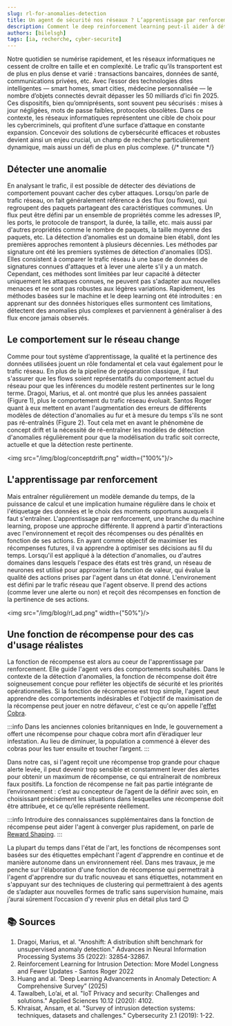 ```yaml
---
slug: rl-for-anomalies-detection
title: Un agent de sécurité nos réseaux ? L’apprentissage par renforcement pour détecter les anomalies dans le trafic réseau
description: Comment le deep reinforcement learning peut-il aider à détecter des anomalies dans le trafic réseau
authors: [bilelsgh]
tags: [ia, recherche, cyber-securite]
---
```



Notre quotidien se numérise rapidement, et les réseaux informatiques ne cessent de croître en taille et en complexité. Le trafic qu’ils transportent est de plus en plus dense et varié : transactions bancaires, données de santé, communications privées, etc.
Avec l’essor des technologies dites intelligentes — smart homes, smart cities, médecine personnalisée — le nombre d’objets connectés devrait dépasser les 50 milliards d’ici fin 2025. Ces dispositifs, bien qu’omniprésents, sont souvent peu sécurisés : mises à jour négligées, mots de passe faibles, protocoles obsolètes.
Dans ce contexte, les réseaux informatiques représentent une cible de choix pour les cybercriminels, qui profitent d’une surface d’attaque en constante expansion. Concevoir des solutions de cybersécurité efficaces et robustes devient ainsi un enjeu crucial, un champ de recherche particulièrement dynamique, mais aussi un défi de plus en plus complexe.
{/* truncate */}

## Détecter une anomalie
En analysant le trafic, il est possible de détecter des déviations de comportement pouvant cacher des cyber attaques. Lorsqu’on parle de trafic réseau, on fait généralement référence à des flux (ou flows), qui regroupent des paquets partageant des caractéristiques communes.
Un flux peut être défini par un ensemble de propriétés comme les adresses IP, les ports, le protocole de transport, la durée, la taille, etc. mais aussi par d'autres propriétés comme le nombre de paquets, la taille moyenne des paquets, etc.
La détection d’anomalies est un domaine bien établi, dont les premières approches remontent à plusieurs décennies. Les méthodes par signature ont été les premiers systèmes de détection d'anomalies (IDS). Elles consistent à comparer le trafic réseau à une base de données de signatures connues d'attaques et à lever une alerte s'il y a un match. Cependant, ces méthodes sont limitées par leur capacité à détecter uniquement les attaques connues, ne peuvent pas s'adapter aux nouvelles menaces et ne sont pas robustes aux légères variations.
Rapidement, les méthodes basées sur le machine et le deep learning ont été introduites : en apprenant sur des données historiques elles surmontent ces limitations, détectent des anomalies plus complexes et parviennent à généraliser à des flux encore jamais observés.

## Le comportement sur le réseau change
Comme pour tout système d’apprentissage, la qualité et la pertinence des données utilisées jouent un rôle fondamental et cela vaut également pour le trafic réseau. En plus de la pipeline de préparation classique, il faut s'assurer que les flows soient représentatifs du comportement actuel du réseau pour que les inférences du modèle restent pertinentes sur le long terme.
Dragoi, Marius, et al. ont montré que plus les années passaient (Figure 1), plus le comportement du trafic réseau évoluait. Santos Roger quant à eux mettent en avant l'augmentation des erreurs de différents modèles de détection d'anomalies au fur et à mesure du temps s'ils ne sont pas ré-entraînés (Figure 2).
Tout cela met en avant le phénomène de concept drift et la nécessité de ré-entraîner les modèles de détection d'anomalies régulièrement pour que la modélisation du trafic soit correcte, actuelle et que la détection reste pertinente.

<img src="/img/blog/conceptdrift.png" width={"100%"}/>


## L'apprentissage par renforcement
Mais entraîner régulièrement un modèle demande du temps, de la puissance de calcul et une implication humaine régulière dans le choix et l'étiquetage des données et le choix des moments opportuns auxquels il faut s'entraîner.
L'apprentissage par renforcement, une branche du machine learning, propose une approche différente. Il apprend à partir d'interactions avec l'environnement et reçoit des récompenses ou des pénalités en fonction de ses actions. En ayant comme objectif de maximiser les récompenses futures, il va apprendre à optimiser ses décisions au fil du temps. Lorsqu'il est appliqué à la détection d'anomalies, ou d'autres domaines dans lesquels l'espace des états est très grand, un réseau de neurones est utilisé pour approximer la fonction de valeur, qui évalue la qualité des actions prises par l'agent dans un état donné.
L'environement est défini par le trafic réseau que l'agent observe. Il prend des actions (comme lever une alerte ou non) et reçoit des récompenses en fonction de la pertinence de ses actions.

<img src="/img/blog/rl_ad.png" width={"50%"}/>

## Une fonction de récompense pour des cas d'usage réalistes
La fonction de récompense est alors au coeur de l'apprentissage par renforcement. Elle guide l'agent vers des comportements souhaités. Dans le contexte de la détection d'anomalies, la fonction de récompense doit être soigneusement conçue pour refléter les objectifs de sécurité et les priorités opérationnelles.
Si la fonction de récompense est trop simple, l'agent peut apprendre des comportements indésirables et l'objectif de maximisation de la récompense peut jouer en notre défaveur, c'est ce qu'on appelle l'[effet Cobra](https://fr.wikipedia.org/wiki/Effet_cobra).

:::info
Dans les anciennes colonies britanniques en Inde, le gouvernement a offert une récompense pour chaque cobra mort afin d’éradiquer leur infestation. Au lieu de diminuer, la population a commencé à élever des cobras pour les tuer ensuite et toucher l’argent.
:::

Dans notre cas, si l'agent reçoit une récompense trop grande pour chaque alerte levée, il peut devenir trop sensible et constamment lever des alertes pour obtenir un maximum de récompense, ce qui entraînerait de nombreux faux positifs. La fonction de récompense ne fait pas partie intégrante de l’environnement : c’est au concepteur de l’agent de la définir avec soin, en choisissant précisément les situations dans lesquelles une récompense doit être attribuée, et ce qu’elle représente réellement.

:::info
Introduire des connaissances supplémentaires dans la fonction de récompense peut aider l'agent à converger plus rapidement, on parle de [Reward Shaping](https://gibberblot.github.io/rl-notes/single-agent/reward-shaping.html).
:::

La plupart du temps dans l'état de l'art, les fonctions de récompenses sont basées sur des étiquettes empêchant l'agent d'apprendre en continue et de manière autonome dans un environnement réel.
Dans mes travaux, je me penche sur l'élaboration d'une fonction de récompense qui permettrait à l'agent d'apprendre sur du trafic nouveau et sans étiquettes, notamment en s'appuyant sur des techniques de clustering qui permettraient à des agents  de s’adapter aux nouvelles formes de trafic sans supervision humaine, mais j’aurai sûrement l’occasion d’y revenir plus en détail plus tard 😉 

## 📚 Sources

1. Dragoi, Marius, et al. "Anoshift: A distribution shift benchmark for unsupervised anomaly detection." Advances in Neural Information Processing Systems 35 (2022): 32854-32867.
2. Reinforcement Learning for Intrusion Detection: More Model Longness and Fewer Updates - Santos Roger 2022
3. Huang and al. ‘Deep Learning Advancements in Anomaly Detection: A Comprehensive Survey” (2025)
4. Tawalbeh, Lo’ai, et al. "IoT Privacy and security: Challenges and solutions." Applied Sciences 10.12 (2020): 4102.
5. Khraisat, Ansam, et al. "Survey of intrusion detection systems: techniques, datasets and challenges." Cybersecurity 2.1 (2019): 1-22.

